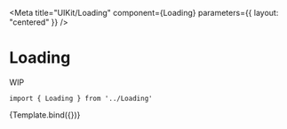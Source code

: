 
<Meta
    title="UIKit/Loading"
    component={Loading}
    parameters={{
        layout: "centered"
    }}
/>


# Loading

WIP

```
import { Loading } from '../Loading'
```

<Canvas>
    <Story
        name="Loading"
        args={{
            label: "Loading...",
        }}
    >
        {Template.bind({})}
    </Story>
</Canvas>
